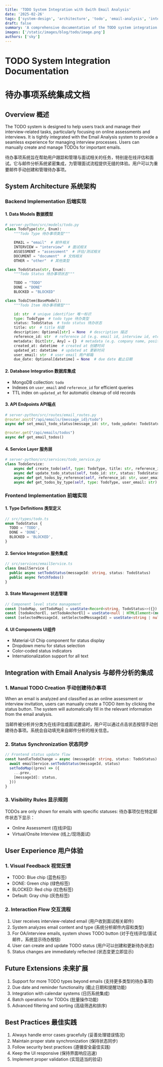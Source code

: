 ```yaml
---
title: 'TODO System Integration with Ewith Email Analysis'
date: '2025-02-26'
tags: ['system-design', 'architecture', 'todo', 'email-analysis', 'integration']
draft: false
summary: 'A comprehensive documentation of the TODO system integration with email analysis, covering system architecture, implementation details, and best practices for managing interview-related tasks.'
images: ['/static/images/blog/todo/image.png']
authors: ['sky']
---
```


# TODO System Integration Documentation

# 待办事项系统集成文档

## Overview 概述

The TODO system is designed to help users track and manage their interview-related tasks, particularly focusing on online assessments and interviews. It is tightly integrated with the Email Analysis system to provide a seamless experience for managing interview processes. Users can manually create and manage TODOs for important emails.

待办事项系统旨在帮助用户跟踪和管理与面试相关的任务，特别是在线评估和面试。它与邮件分析系统紧密集成，为管理面试流程提供无缝的体验。用户可以为重要邮件手动创建和管理待办事项。

## System Architecture 系统架构

### Backend Implementation 后端实现

#### 1. Data Models 数据模型

```python
# server-python/src/models/todo.py
class TodoType(str, Enum):
    """Todo Type 待办事项类型"""

    EMAIL = "email"  # 邮件相关
    INTERVIEW = "interview"  # 面试相关
    ASSESSMENT = "assessment"  # 评估/测试相关
    DOCUMENT = "document"  # 文档相关
    OTHER = "other"  # 其他类型

class TodoStatus(str, Enum):
    """Todo Status 待办事项状态"""

    TODO = "TODO"
    DONE = "DONE"
    BLOCKED = "BLOCKED"

class TodoItem(BaseModel):
    """Todo Item 待办事项模型"""

    id: str  # unique identifier 唯一标识
    type: TodoType  # todo type 待办类型
    status: TodoStatus  # todo status 待办状态
    title: str  # title 标题
    description: Optional[str] = None  # description 描述
    reference_id: str  # reference id (e.g. email id, interview id, etc.) 关联ID（如邮件ID、面试ID等）
    metadata: Dict[str, Any] = {}  # metadata (e.g. company name, position, etc.) 元数据（如公司名、职位等）
    created_at: datetime  # created at 创建时间
    updated_at: datetime  # updated at 更新时间
    user_email: str  # user email 用户邮箱
    due_date: Optional[datetime] = None  # due date 截止日期
```

#### 2. Database Integration 数据库集成

- MongoDB collection: `todo`
- Indexes on `user_email` and `reference_id` for efficient queries
- TTL index on `updated_at` for automatic cleanup of old records

#### 3. API Endpoints API端点

```python
# server-python/src/routes/email_routes.py
@router.post("/api/emails/{message_id}/todo")
async def set_email_todo_status(message_id: str, todo_update: TodoStatusUpdate)

@router.get("/api/emails/todos")
async def get_email_todos()
```

#### 4. Service Layer 服务层

```python
# server-python/src/services/todo_service.py
class TodoService:
    async def create_todo(self, type: TodoType, title: str, reference_id: str, ...)
    async def update_todo_status(self, todo_id: str, status: TodoStatus, user_email: str)
    async def get_todos_by_reference(self, reference_id: str, user_email: str)
    async def get_todos_by_type(self, type: TodoType, user_email: str)
```

### Frontend Implementation 前端实现

#### 1. Type Definitions 类型定义

```typescript
// src/types/todo.ts
enum TodoStatus {
  TODO = 'TODO',
  DONE = 'DONE',
  BLOCKED = 'BLOCKED',
}
```

#### 2. Service Integration 服务集成

```typescript
// src/services/emailService.ts
class EmailService {
  public async setTodoStatus(messageId: string, status: TodoStatus)
  public async fetchTodos()
}
```

#### 3. State Management 状态管理

```typescript
// Component level state management
const [todoMap, setTodoMap] = useState<Record<string, TodoStatus>>({})
const [todoAnchorEl, setTodoAnchorEl] = useState<null | HTMLElement>(null)
const [selectedMessageId, setSelectedMessageId] = useState<string | null>(null)
```

#### 4. UI Components UI组件

- Material-UI Chip component for status display
- Dropdown menu for status selection
- Color-coded status indicators
- Internationalization support for all text

## Integration with Email Analysis 与邮件分析的集成

### 1. Manual TODO Creation 手动创建待办事项

When an email is analyzed and classified as an online assessment or interview invitation, users can manually create a TODO item by clicking the status button. The system will automatically fill in the relevant information from the email analysis.

当邮件被分析并分类为在线评估或面试邀请时，用户可以通过点击状态按钮手动创建待办事项。系统会自动填充来自邮件分析的相关信息。

### 2. Status Synchronization 状态同步

```typescript
// Frontend status update flow
const handleTodoChange = async (messageId: string, status: TodoStatus) => {
  await emailService.setTodoStatus(messageId, status)
  setTodoMap((prev) => ({
    ...prev,
    [messageId]: status,
  }))
}
```

### 3. Visibility Rules 显示规则

TODOs are only shown for emails with specific statuses:
待办事项仅在特定邮件状态下显示：

- Online Assessment (在线评估)
- Virtual/Onsite Interview (线上/现场面试)

## User Experience 用户体验

### 1. Visual Feedback 视觉反馈

- TODO: Blue chip (蓝色标签)
- DONE: Green chip (绿色标签)
- BLOCKED: Red chip (红色标签)
- Default: Gray chip (灰色标签)

### 2. Interaction Flow 交互流程

1. User receives interview-related email (用户收到面试相关邮件)
2. System analyzes email content and type (系统分析邮件内容和类型)
3. For OA/interview emails, system shows TODO button (对于在线评估/面试邮件，系统显示待办按钮)
4. User can create and update TODO status (用户可以创建和更新待办状态)
5. Status changes are immediately reflected (状态变更立即显示)

## Future Extensions 未来扩展

1. Support for more TODO types beyond emails (支持更多类型的待办事项)
2. Due date and reminder functionality (截止日期和提醒功能)
3. Integration with calendar systems (日历系统集成)
4. Batch operations for TODOs (批量操作功能)
5. Advanced filtering and sorting (高级筛选和排序)

## Best Practices 最佳实践

1. Always handle error cases gracefully (妥善处理错误情况)
2. Maintain proper state synchronization (保持状态同步)
3. Follow security best practices (遵循安全最佳实践)
4. Keep the UI responsive (保持界面响应迅速)
5. Implement proper validation (实现适当的验证)
